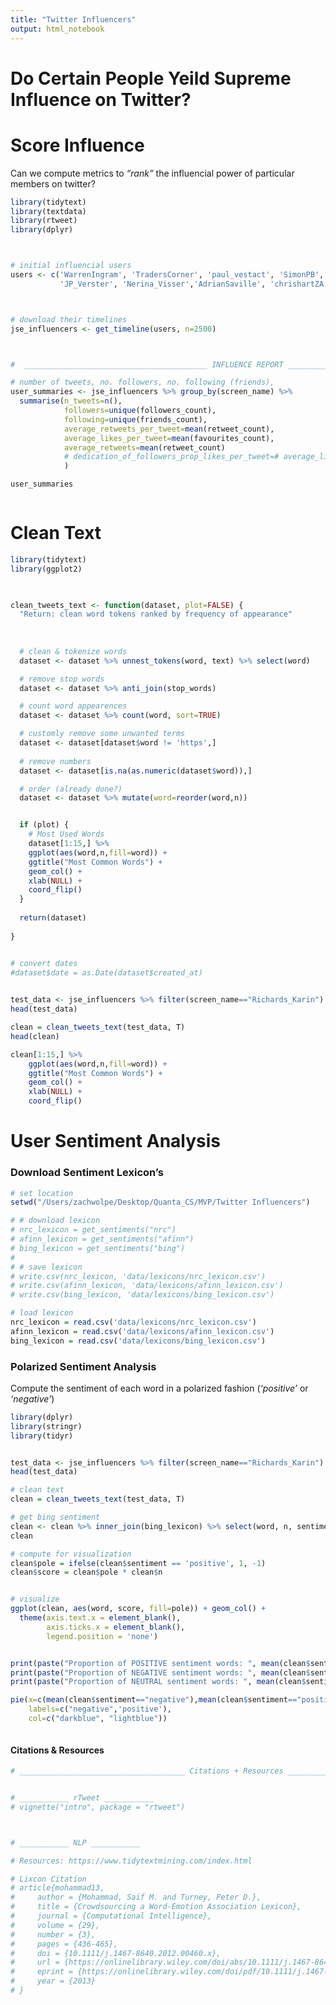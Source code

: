 ```yaml
---
title: "Twitter Influencers"
output: html_notebook
---
```




# Do Certain People Yeild Supreme Influence on Twitter?

# Score Influence

Can we compute metrics to _"rank"_ the influencial power of particular members on twitter?

```r

library(tidytext)
library(textdata)
library(rtweet)
library(dplyr)



# initial influencial users
users <- c('WarrenIngram', 'TradersCorner', 'paul_vestact', 'SimonPB', 'Richards_Karin', 
           'JP_Verster', 'Nerina_Visser','AdrianSaville', 'chrishartZA', 'davidshapiro61')



# download their timelines
jse_influencers <- get_timeline(users, n=2500)



#  _________________________________________ INFLUENCE REPORT _________________________________________

# number of tweets, no. followers, no. following (friends),
user_summaries <- jse_influencers %>% group_by(screen_name) %>% 
  summarise(n_tweets=n(), 
            followers=unique(followers_count),
            following=unique(friends_count),
            average_retweets_per_tweet=mean(retweet_count),
            average_likes_per_tweet=mean(favourites_count),
            average_retweets=mean(retweet_count)
            # dedication_of_followers_prop_likes_per_tweet=# average_likes_per_tweet/n_tweets
            )

user_summaries



```


# Clean Text

```r
library(tidytext)
library(ggplot2)
  


clean_tweets_text <- function(dataset, plot=FALSE) {
  "Return: clean word tokens ranked by frequency of appearance"
  
  
  
  # clean & tokenize words
  dataset <- dataset %>% unnest_tokens(word, text) %>% select(word)

  # remove stop words
  dataset <- dataset %>% anti_join(stop_words)

  # count word appearences
  dataset <- dataset %>% count(word, sort=TRUE) 

  # customly remove some unwanted terms
  dataset <- dataset[dataset$word != 'https',]
  
  # remove numbers
  dataset <- dataset[is.na(as.numeric(dataset$word)),]

  # order (already done?)
  dataset <- dataset %>% mutate(word=reorder(word,n))


  if (plot) {
    # Most Used Words
    dataset[1:15,] %>%
    ggplot(aes(word,n,fill=word)) +
    ggtitle("Most Common Words") + 
    geom_col() +
    xlab(NULL) + 
    coord_flip()
  }
  
  return(dataset)
  
}


# convert dates
#dataset$date = as.Date(dataset$created_at)
  

test_data <- jse_influencers %>% filter(screen_name=="Richards_Karin") 
head(test_data)

clean = clean_tweets_text(test_data, T)
head(clean)

clean[1:15,] %>%
    ggplot(aes(word,n,fill=word)) +
    ggtitle("Most Common Words") + 
    geom_col() +
    xlab(NULL) + 
    coord_flip()


```


# User Sentiment Analysis

### Download Sentiment Lexicon's
```r

# set location
setwd("/Users/zachwolpe/Desktop/Quanta_CS/MVP/Twitter Influencers")

# # download lexicon
# nrc_lexicon = get_sentiments("nrc")
# afinn_lexicon = get_sentiments("afinn")
# bing_lexicon = get_sentiments("bing")
# 
# # save lexicon
# write.csv(nrc_lexicon, 'data/lexicons/nrc_lexicon.csv')
# write.csv(afinn_lexicon, 'data/lexicons/afinn_lexicon.csv')
# write.csv(bing_lexicon, 'data/lexicons/bing_lexicon.csv')

# load lexicon
nrc_lexicon = read.csv('data/lexicons/nrc_lexicon.csv')
afinn_lexicon = read.csv('data/lexicons/afinn_lexicon.csv')
bing_lexicon = read.csv('data/lexicons/bing_lexicon.csv')

```

### Polarized Sentiment Analysis

Compute the sentiment of each word in a polarized fashion (_'positive'_ or _'negative'_)

```r
library(dplyr)
library(stringr)
library(tidyr)


test_data <- jse_influencers %>% filter(screen_name=="Richards_Karin") 
head(test_data)

# clean text
clean = clean_tweets_text(test_data, T)

# get bing sentiment
clean <- clean %>% inner_join(bing_lexicon) %>% select(word, n, sentiment) 
clean

# compute for visualization
clean$pole = ifelse(clean$sentiment == 'positive', 1, -1)
clean$score = clean$pole * clean$n


# visualize
ggplot(clean, aes(word, score, fill=pole)) + geom_col() + 
  theme(axis.text.x = element_blank(),
        axis.ticks.x = element_blank(),
        legend.position = 'none')


print(paste("Proportion of POSITIVE sentiment words: ", mean(clean$sentiment=="positive")))
print(paste("Proportion of NEGATIVE sentiment words: ", mean(clean$sentiment=="negative")))
print(paste("Proportion of NEUTRAL sentiment words: ", mean(clean$sentiment=="neutral")))

pie(x=c(mean(clean$sentiment=="negative"),mean(clean$sentiment=="positive")), 
    labels=c("negative",'positive'),
    col=c("darkblue", "lightblue"))



```


#### Citations & Resources

```r
# _____________________________________ Citations + Resources _____________________________________


# ___________ rTweet ___________
# vignette("intro", package = "rtweet")



# ___________ NLP ___________

# Resources: https://www.tidytextmining.com/index.html

# Lixcon Citation
# article{mohammad13,
#     author = {Mohammad, Saif M. and Turney, Peter D.},
#     title = {Crowdsourcing a Word-Emotion Association Lexicon},
#     journal = {Computational Intelligence},
#     volume = {29},
#     number = {3},
#     pages = {436-465},
#     doi = {10.1111/j.1467-8640.2012.00460.x},
#     url = {https://onlinelibrary.wiley.com/doi/abs/10.1111/j.1467-8640.2012.00460.x},
#     eprint = {https://onlinelibrary.wiley.com/doi/pdf/10.1111/j.1467-8640.2012.00460.x},
#     year = {2013}
# }
```




